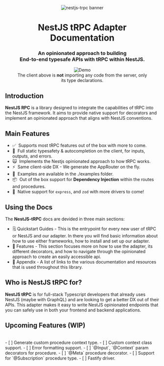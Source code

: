 
<div className="opacity-70 pt-7" align="center">
  <Image src="/docs-logo.png" width={200} height={200} alt="nestjs-trpc banner"/>
</div>
<a href="https://nestjs-trpc.io/" target="_blank" rel="noopener">
</a>
<div align="center">
  <h1 className="text-3xl font-extrabold pt-7">NestJS tRPC Adapter Documentation</h1>
  <h3 className="text-xl pb-5">An opinionated approach to building<br />End-to-end typesafe APIs with tRPC within NestJS.</h3>
  <figure>
    <img src="https://assets.trpc.io/www/v10/v10-dark-landscape.gif" alt="Demo" />
      <div align="center pt-5">
        The client above is <strong>not</strong> importing any code from the server, only its type declarations.
      </div>
  </figure>
</div>

## Introduction
**NestJS RPC** is a library designed to integrate the capabilities of tRPC into the NestJS framework. It aims to provide native support for decorators and implement an opinionated approach that aligns with NestJS conventions.

## Main Features
- ✅&nbsp; Supports most tRPC features out of the box with more to come.
- 🧙‍&nbsp; Full static typesafety & autocompletion on the client, for inputs, outputs, and errors.
- 🙀&nbsp; Implements the Nestjs opinionated approach to how tRPC works.
- ⚡️&nbsp; Same client-side DX - We generate the AppRouter on the fly.
- 🔋&nbsp; Examples are available in the ./examples folder.
- 📦&nbsp; Out of the box support for **Dependency Injection** within the routes and procedures.
- 👀&nbsp; Native support for `express`, and `zod` with more drivers to come!

## Using the Docs
The **NestJS-tRPC** docs are devided in three main sections:
- 🗒️ Quickstart Guides - This is the entrypoint for every new user of tRPC or NestJS and our adapter. In there you will find basic information about how to use either frameworks, how to install and set up our adapter.
- 📖 Features - This section focuses more on how to use the adapter, its different decorators, and how to navigate through the opinionated approach to create an easily accessible api.
- 🔗 Appendix - A list of links to the various documentation and resources that is used throughout this library.

## Who is NestJS tRPC for?
**NestJS tRPC** is for full-stack Typescript developers that already uses NestJS (maybe with GraphQL) and are looking to get a better DX out of their APIs. This adapter makes it easy to write NestJS opinionated endpoints that you can safely use in both your frontend and backend applications.

## Upcoming Features (WIP)
<br/>
- [ ] Generate custom procedure context type.
- [ ] Custom context class support.
- [ ] Error formatting support.
- [ ] `@Input`, `@Context` param decorators for procedure.
- [ ] `@Meta` procedure decorator.
- [ ] Support for `@Subscription` procedure type.
- [ ] Fastify driver.

